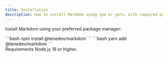 ```yaml
---
title: Installation
description: How to install Markdom using npm or yarn, with required prerequisites for both the Node.js API and CLI.
---
```



Install Markdom using your preferred package manager:

<Tabs syncKey="constellations">
  <TabItem label="NPM" icon="npm">
    ```bash 
    npm install @tenedev/markdom 
    ```
  </TabItem>
  <TabItem label="Yarn" icon="seti:yarn">
    ```bash 
    yarn add @tenedev/markdom 
    ```
  </TabItem>
</Tabs>

<Aside type="caution" title="Watch out!">
  Requirements Node.js 16 or higher.
</Aside>
